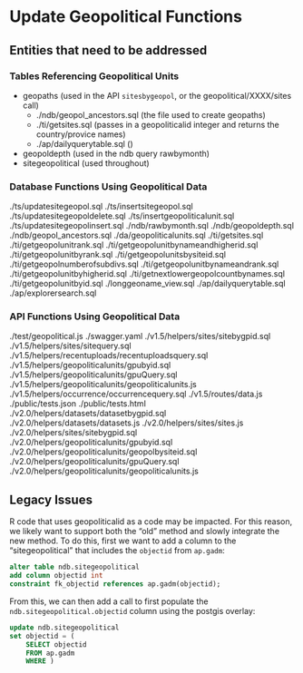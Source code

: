 # Update Geopolitical Functions

## Entities that need to be addressed

### Tables Referencing Geopolitical Units

* geopaths (used in the API `sitesbygeopol`, or the geopolitical/XXXX/sites call)
    * ./ndb/geopol_ancestors.sql (the file used to create geopaths)
    * ./ti/getsites.sql (passes in a geopoliticalid integer and returns the country/provice names)
    * ./ap/dailyquerytable.sql ()
* geopoldepth (used in the ndb query rawbymonth)
* sitegeopolitical (used throughout)

### Database Functions Using Geopolitical Data

./ts/updatesitegeopol.sql
./ts/insertsitegeopol.sql
./ts/updatesitegeopoldelete.sql
./ts/insertgeopoliticalunit.sql
./ts/updatesitegeopolinsert.sql
./ndb/rawbymonth.sql
./ndb/geopoldepth.sql
./ndb/geopol_ancestors.sql
./da/geopoliticalunits.sql
./ti/getsites.sql
./ti/getgeopolunitrank.sql
./ti/getgeopolunitbynameandhigherid.sql
./ti/getgeopolunitbyrank.sql
./ti/getgeopolunitsbysiteid.sql
./ti/getgeopolnumberofsubdivs.sql
./ti/getgeopolunitbynameandrank.sql
./ti/getgeopolunitbyhigherid.sql
./ti/getnextlowergeopolcountbynames.sql
./ti/getgeopolunitbyid.sql
./longgeoname_view.sql
./ap/dailyquerytable.sql
./ap/explorersearch.sql

### API Functions Using Geopolitical Data

./test/geopolitical.js
./swagger.yaml
./v1.5/helpers/sites/sitebygpid.sql
./v1.5/helpers/sites/sitequery.sql
./v1.5/helpers/recentuploads/recentuploadsquery.sql
./v1.5/helpers/geopoliticalunits/gpubyid.sql
./v1.5/helpers/geopoliticalunits/gpuQuery.sql
./v1.5/helpers/geopoliticalunits/geopoliticalunits.js
./v1.5/helpers/occurrence/occurrencequery.sql
./v1.5/routes/data.js
./public/tests.json
./public/tests.html
./v2.0/helpers/datasets/datasetbygpid.sql
./v2.0/helpers/datasets/datasets.js
./v2.0/helpers/sites/sites.js
./v2.0/helpers/sites/sitebygpid.sql
./v2.0/helpers/geopoliticalunits/gpubyid.sql
./v2.0/helpers/geopoliticalunits/geopolbysiteid.sql
./v2.0/helpers/geopoliticalunits/gpuQuery.sql
./v2.0/helpers/geopoliticalunits/geopoliticalunits.js

## Legacy Issues

R code that uses geopoliticalid as a code may be impacted. For this reason, we likely want to support both the "old" method and slowly integrate the new method.
To do this, first we want to add a column to the "sitegeopolitical" that includes the `objectid` from `ap.gadm`:

```sql
alter table ndb.sitegeopolitical 
add column objectid int
constraint fk_objectid references ap.gadm(objectid);
```

From this, we can then add a call to first populate the `ndb.sitegeopolitical.objectid` column using the postgis overlay:

```sql
update ndb.sitegeopolitical
set objectid = (
    SELECT objectid 
    FROM ap.gadm
    WHERE )
```
